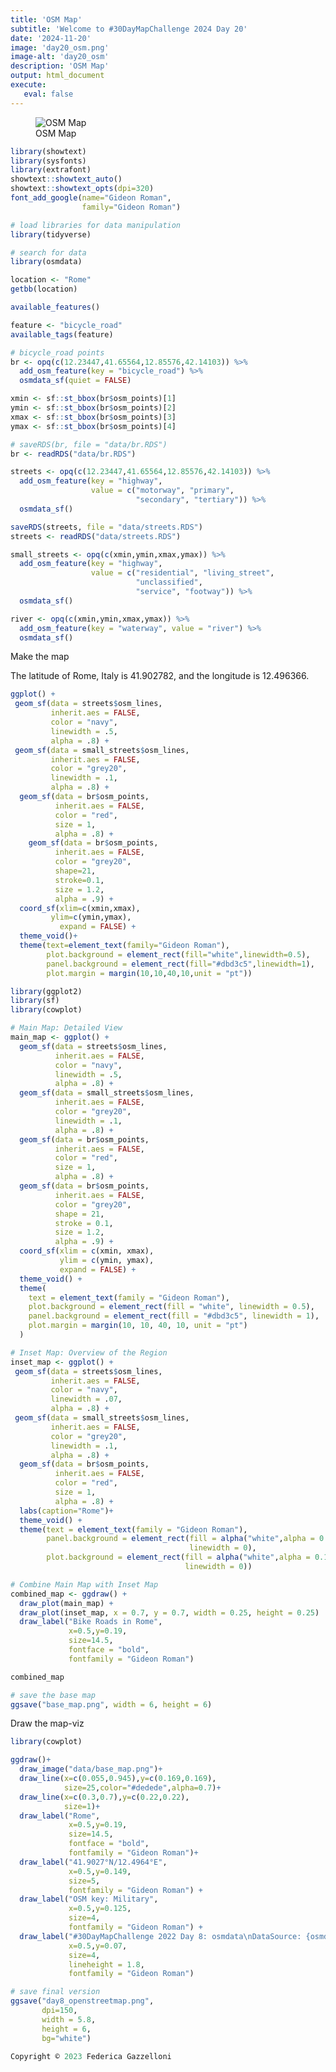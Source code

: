 ```yaml
---
title: 'OSM Map'
subtitle: 'Welcome to #30DayMapChallenge 2024 Day 20'
date: '2024-11-20'
image: 'day20_osm.png'
image-alt: 'day20_osm'
description: 'OSM Map'
output: html_document
execute: 
   eval: false
---
```


![OSM Map](day20_osm.png)


```r
library(showtext)
library(sysfonts)
library(extrafont)
showtext::showtext_auto()
showtext::showtext_opts(dpi=320)
font_add_google(name="Gideon Roman",
                family="Gideon Roman")
```


```r
# load libraries for data manipulation
library(tidyverse)

# search for data
library(osmdata)
```


```r
location <- "Rome"
getbb(location)
```
```r
available_features()
```


```r
feature <- "bicycle_road"
available_tags(feature)
```


```r
# bicycle_road points
br <- opq(c(12.23447,41.65564,12.85576,42.14103)) %>% 
  add_osm_feature(key = "bicycle_road") %>%
  osmdata_sf(quiet = FALSE)
```

```r
xmin <- sf::st_bbox(br$osm_points)[1]
ymin <- sf::st_bbox(br$osm_points)[2]
xmax <- sf::st_bbox(br$osm_points)[3]
ymax <- sf::st_bbox(br$osm_points)[4]
```

```r
# saveRDS(br, file = "data/br.RDS")
br <- readRDS("data/br.RDS")
```


```r
streets <- opq(c(12.23447,41.65564,12.85576,42.14103)) %>% 
  add_osm_feature(key = "highway", 
                  value = c("motorway", "primary", 
                            "secondary", "tertiary")) %>%
  osmdata_sf()
```


```r
saveRDS(streets, file = "data/streets.RDS")
streets <- readRDS("data/streets.RDS")
```


```r
small_streets <- opq(c(xmin,ymin,xmax,ymax)) %>% 
  add_osm_feature(key = "highway", 
                  value = c("residential", "living_street",
                            "unclassified",
                            "service", "footway")) %>%
  osmdata_sf()
```



```r
river <- opq(c(xmin,ymin,xmax,ymax)) %>%
  add_osm_feature(key = "waterway", value = "river") %>%
  osmdata_sf()
```



Make the map

The latitude of Rome, Italy is 41.902782, and the longitude is 12.496366.

```r
ggplot() +
 geom_sf(data = streets$osm_lines,
         inherit.aes = FALSE,
         color = "navy",
         linewidth = .5,
         alpha = .8) +
 geom_sf(data = small_streets$osm_lines,
         inherit.aes = FALSE,
         color = "grey20",
         linewidth = .1,
         alpha = .8) +
  geom_sf(data = br$osm_points,
          inherit.aes = FALSE,
          color = "red",
          size = 1,
          alpha = .8) +
    geom_sf(data = br$osm_points,
          inherit.aes = FALSE,
          color = "grey20",
          shape=21,
          stroke=0.1,
          size = 1.2,
          alpha = .9) +
  coord_sf(xlim=c(xmin,xmax),
         ylim=c(ymin,ymax),
           expand = FALSE) +
  theme_void()+
  theme(text=element_text(family="Gideon Roman"),
        plot.background = element_rect(fill="white",linewidth=0.5),
        panel.background = element_rect(fill="#dbd3c5",linewidth=1),
        plot.margin = margin(10,10,40,10,unit = "pt"))
```

```r
library(ggplot2)
library(sf)
library(cowplot)

# Main Map: Detailed View
main_map <- ggplot() +
  geom_sf(data = streets$osm_lines,
          inherit.aes = FALSE,
          color = "navy",
          linewidth = .5,
          alpha = .8) +
  geom_sf(data = small_streets$osm_lines,
          inherit.aes = FALSE,
          color = "grey20",
          linewidth = .1,
          alpha = .8) +
  geom_sf(data = br$osm_points,
          inherit.aes = FALSE,
          color = "red",
          size = 1,
          alpha = .8) +
  geom_sf(data = br$osm_points,
          inherit.aes = FALSE,
          color = "grey20",
          shape = 21,
          stroke = 0.1,
          size = 1.2,
          alpha = .9) +
  coord_sf(xlim = c(xmin, xmax),
           ylim = c(ymin, ymax),
           expand = FALSE) +
  theme_void() +
  theme(
    text = element_text(family = "Gideon Roman"),
    plot.background = element_rect(fill = "white", linewidth = 0.5),
    panel.background = element_rect(fill = "#dbd3c5", linewidth = 1),
    plot.margin = margin(10, 10, 40, 10, unit = "pt")
  )

# Inset Map: Overview of the Region
inset_map <- ggplot() +
 geom_sf(data = streets$osm_lines,
         inherit.aes = FALSE,
         color = "navy",
         linewidth = .07,
         alpha = .8) +
 geom_sf(data = small_streets$osm_lines,
         inherit.aes = FALSE,
         color = "grey20",
         linewidth = .1,
         alpha = .8) +
  geom_sf(data = br$osm_points,
          inherit.aes = FALSE,
          color = "red",
          size = 1,
          alpha = .8) +
  labs(caption="Rome")+
  theme_void() +
  theme(text = element_text(family = "Gideon Roman"),
        panel.background = element_rect(fill = alpha("white",alpha = 0.1),
                                        linewidth = 0),
        plot.background = element_rect(fill = alpha("white",alpha = 0.1),
                                       linewidth = 0))

# Combine Main Map with Inset Map
combined_map <- ggdraw() +
  draw_plot(main_map) +
  draw_plot(inset_map, x = 0.7, y = 0.7, width = 0.25, height = 0.25)  +
  draw_label("Bike Roads in Rome",
             x=0.5,y=0.19,
             size=14.5,
             fontface = "bold",
             fontfamily = "Gideon Roman")

combined_map
```



```r
# save the base map
ggsave("base_map.png", width = 6, height = 6)
```

Draw the map-viz

```r
library(cowplot)

ggdraw()+
  draw_image("data/base_map.png")+
  draw_line(x=c(0.055,0.945),y=c(0.169,0.169),
            size=25,color="#dedede",alpha=0.7)+
  draw_line(x=c(0.3,0.7),y=c(0.22,0.22),
            size=1)+
  draw_label("Rome",
             x=0.5,y=0.19,
             size=14.5,
             fontface = "bold",
             fontfamily = "Gideon Roman")+
  draw_label("41.9027°N/12.4964°E",
             x=0.5,y=0.149,
             size=5,
             fontfamily = "Gideon Roman") +
  draw_label("OSM key: Military",
             x=0.5,y=0.125,
             size=4,
             fontfamily = "Gideon Roman") +
  draw_label("#30DayMapChallenge 2022 Day 8: osmdata\nDataSource: {osmdata}: Rome, Italy | Map: Federica Gazzelloni (@fgazzelloni)",
             x=0.5,y=0.07,
             size=4,
             lineheight = 1.8,
             fontfamily = "Gideon Roman")

# save final version
ggsave("day8_openstreetmap.png", 
       dpi=150,
       width = 5.8, 
       height = 6,
       bg="white")
```


```r
Copyright © 2023 Federica Gazzelloni
```

